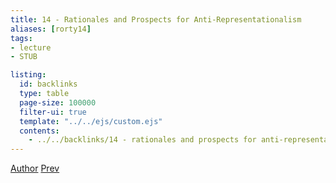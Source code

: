 ```yaml
---
title: 14 - Rationales and Prospects for Anti-Representationalism
aliases: [rorty14]
tags:  
- lecture
- STUB

listing:
  id: backlinks
  type: table
  page-size: 100000
  filter-ui: true
  template: "../../ejs/custom.ejs"
  contents:
    - ../../backlinks/14 - rationales and prospects for anti-representationalism.yml
---
```


[Author](/docs/phil/Robert Brandom.html) [Prev](/docs/phil/13 - Global or Local Expressivism? The Current State of Play.html)